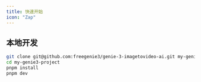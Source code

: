 ```yaml
---
title: 快速开始
icon: "Zap"
---
```


## 本地开发

```bash
git clone git@github.com:freegenie3/genie-3-imagetovideo-ai.git my-genie3-project
cd my-genie3-project
pnpm install
pnpm dev
```
